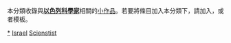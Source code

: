 {{Catnav|頁面分類|人物|各國人物|以色列人|以色列科學家}}
{{Catnav|頁面分類|人物|各國人物|各國科學家|以色列科學家}}
{{Catnav|頁面分類|人物|各職業人物|科学家|各國科學家|以色列科學家}}
{{hiddencat}}
{{WPSS-cat}}
本分類收錄與'''[[以色列|以色列]][[:Category:以色列科學家|科學家]]'''相關的[[Wikipedia:小作品|小作品]]。若要將條目加入本分類下，請加入'''{{tl|Israel-scientist-stub}}'''，或者'''{{tl|以色列科學家小作品}}'''模板。

[[category:以色列科學家|*]]
[[category:亞洲科學家小作品|Israel]]
[[category:以色列人物小作品|Scienstist]]